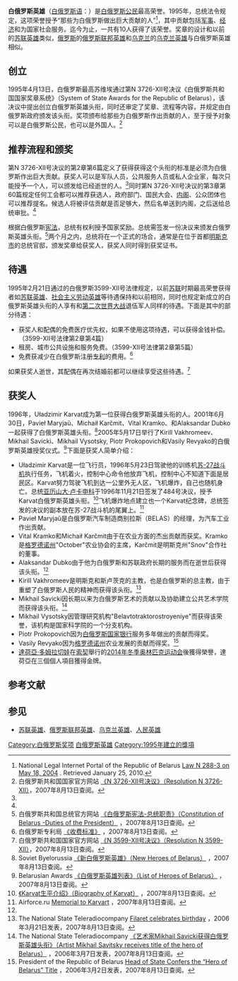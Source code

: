{{Infobox Military Award
|name=白俄罗斯英雄奖章
|image=[[Image:Hero_of_Belarus_medal_obverse.jpg|Image:Hero of Belarus medal obverse.jpg]]
|awarded_by=[[白俄罗斯|白俄罗斯]]
|type= 勳章
|status= 目前頒發
|established=1995年4月13日
|posthumous=2<ref name="Герои Беларуси">{{Cite web |url=http://www.belawards.narod.ru/KHeroBlr.htm |title=Герои Беларуси |accessdate=2007-08-13 |archive-date=2020-01-30 |archive-url=https://web.archive.org/web/20200130130416/http://belawards.narod.ru/index/geroi_belarusi/0-92 |dead-url=yes }}</ref>
|recipients=10<ref name="Герои Беларуси"/>
}}
'''白俄罗斯英雄'''（[[白俄罗斯语|白俄罗斯语]]：{{lang|be|Герой Беларусi}}）是[[白俄罗斯|白俄罗斯]][[公民|公民]]最高荣誉。1995年，总统法令规定，这项荣誉授予“那些为白俄罗斯做出巨大贡献的人”<ref name="Law288">National Legal Internet Portal of the Republic of Belarus [http://www.pravo.by/webnpa/text.asp?RN=H10400288 Law N 288-З on May 18, 2004] {{Webarchive|url=https://archive.today/20121203165757/http://www.pravo.by/webnpa/text.asp?RN=H10400288 |date=2012-12-03 }}. Retrieved January 25, 2010.{{ru icon}}</ref>，其中贡献包括[[军事|军事]]、[[经济|经济]]和为国家社会服务。迄今为止，一共有10人获得了该荣誉。奖章的设计和以前的[[苏联英雄|苏联英雄]]类似，[[俄罗斯|俄罗斯]]的[[俄罗斯联邦英雄|俄罗斯联邦英雄]]和[[乌克兰|乌克兰]]的[[乌克兰英雄奖|乌克兰英雄]]与白俄罗斯英雄相似。

== 创立 ==
1995年4月13日，白俄罗斯最高苏维埃通过第N 3726-XII号决议《白俄罗斯共和国国家奖章系统》（System of State Awards for the Republic of Belarus），该决议中提出创立白俄罗斯英雄头衔，同时还审定了奖章、流程等内容，并规定由白俄罗斯政府颁发该头衔。奖项颁布给那些为白俄罗斯作出贡献的人，至于授予对象可以是白俄罗斯公民，也可以是外国人。<ref name="N3726">白俄罗斯共和国国家官方网站 [http://pravo.by/webnpa/text_txt.asp?RN=H10400288 《N 3726-XII号决议》（Resolution N 3726-XII）]，2007年8月13日查阅。{{ru}}</ref>

== 推荐流程和颁奖 ==
第N 3726-XII号决议的第2章第6篇定义了获得获得这个头衔的标准是必须为白俄罗斯作出巨大贡献。获奖人可以是军队人员，公共服务人员或私人企业家，每次只能授予一个人，可以颁发给已经逝世的人。<ref name="N3726"/>同时第N 3726-XII号决议的第3章第60篇规定任何工会都可以推荐获选人，政府部门、国民大会、[[内阁|内阁]]、公众团体也可以推荐提名。候选人将被评估贡献是否足够大，然后名单送到内阁，之后送给总统审批。<ref name="N3726"/>

根据白俄罗斯[[宪法|宪法]]，总统有权利授予国家奖励。总统需签发一份决议来颁发白俄罗斯英雄头衔。<ref name="const">白俄罗斯共和国总统官方网站  [http://www.president.gov.by/en/press19332.html 《白俄罗斯宪法-总统职责》（Constitution of Belarus -Duties of the President）] {{webarchive|url=https://web.archive.org/web/20071217035445/http://www.president.gov.by/en/press19332.html |date=2007-12-17 }}，2007年8月13日查阅。{{en}}</ref>两个月之内，总统将在一个正式的场合，通常是在位于首都[[明斯克市|明斯克市]]的总统官邸，颁发奖章给获奖人，获奖人同时得到获奖证书。

== 待遇 ==
1995年2月21日通过的白俄罗斯3599-XII号法律规定，以前[[苏联|苏联]]时期最高荣誉获得者如[[苏联英雄|苏联英雄]]、[[社会主义劳动英雄|社会主义劳动英雄]]等待遇保持和以前相同，同时也规定新成立的白俄罗斯英雄头衔的人享有和[[第二次世界大战|第二次世界大战]]退伍军人同样的待遇。下面是其中的部分待遇：
* 获奖人和配偶的免费医疗优先权，如果不使用这项待遇，可以获得金钱补偿。（3599-XII号法律第2章第4篇）
* 租房、城市公共设施和服务免费。（3599-XII号法律第2章第5篇）
* 免费获减少在白俄罗斯注册[[专利|专利]]的费用。<ref name="patent">白俄罗斯专利局 [http://beliaeva.nsys.by/english/fee/law_fee.html 《收费标准》] {{webarchive|url=https://web.archive.org/web/20070926212337/http://beliaeva.nsys.by/english/fee/law_fee.html |date=2007-09-26 }}，2007年8月13日查阅。{{en}}</ref>
如果获奖人逝世，其配偶在再次结婚前都可以继续享受这些待遇。<ref name="N3599">白俄罗斯共和国国家官方网站 [http://pravo.by/webnpa/text_txt.asp?RN=V19503599 《N 3599-XII号决议》（Resolution N 3599-XII）]，2007年8月13日查阅。{{ru}}</ref>
== 获奖人 ==
1996年，Uładzimir Karvat成为第一位获得白俄罗斯英雄头衔的人。2001年6月30日，Pavieł Maryjaŭ、Michaił Karčmit、Vital Kramko、和Alaksandar Dubko一起获得了白俄罗斯英雄头衔。<ref name="sb"> Soviet Byelorussia [http://sb.by/print.php?articleID=6254 《新白俄罗斯英雄》（New Heroes of Belarus）] {{webarchive|url=https://web.archive.org/web/20051210043335/http://sb.by/print.php?articleID=6254 |date=2005-12-10 }}，2007年8月13日查阅。{{ru}}</ref>2005年5月17日举行了Kirill Vakhromeev、Mikhail Savicki、Mikhail Vysotsky, Piotr Prokopovich和Vasily Revyako的白俄罗斯英雄授奖仪式。<ref name="listhb">Belarusian Awards [http://www.belawards.narod.ru/KHeroBlr.htm 《白俄罗斯英雄列表》（List of Heroes of Belarus）] {{Wayback|url=http://www.belawards.narod.ru/KHeroBlr.htm |date=20110514001815 }}，2007年8月13日查阅。{{ru}}</ref>下面是获奖人简单介绍：

* Uładzimir Karvat是一位飞行员，1996年5月23日驾驶他的训练机[[苏-27战斗机|苏-27战斗机]]执行任务，飞机着火，控制中心命令他放弃飞机，控制中心不知道下面是居民区。Karvat努力驾驶飞机到达一公里外无人区，飞机爆炸，自己也随机身亡。总统[[亚历山大·卢卡申科|亚历山大·卢卡申科]]于1996年11月21日签发了484号决议，授予Karvat白俄罗斯英雄头衔。<ref name="karvat"> [http://armyby.vif2.ru/karvat.html 《Karvat生平介绍》（Biography of Karvat）] {{webarchive|url=https://web.archive.org/web/20051027061351/http://armyby.vif2.ru/karvat.html |date=2005-10-27 }}，2007年8月13日查阅。{{ru}}</ref>飞机爆炸地点建立也一个Karvat纪念碑，总统签发的决议的副本放在苏-27战斗机的尾翼上。<ref name="memorial">Airforce.ru [http://www.airforce.ru/memorial/belorussia/arabovshina/arabovshina.htm Memorial to Karvart] {{Wayback|url=http://www.airforce.ru/memorial/belorussia/arabovshina/arabovshina.htm |date=20191230090121 }}，2007年8月13日查阅。{{ru}}</ref>
* Pavieł Maryjaŭ是白俄罗斯汽车制造商别拉斯（BELAS）的经理，为汽车工业作出贡献。
* Vital Kramko和Michaił Karčmit由于在农业方面的杰出贡献而获奖。Kramko是[[格罗德诺州|格罗德诺州]]"October"农业协会的主席，Karčmit是明斯克州"Snov"合作社的董事。
* Alaksandar Dubko由于他为白俄罗斯和苏联政府长期的服务而在逝世后获得该头衔。<ref name="listhb"/>
* Kirill Vakhromeev是明斯克和斯卢茨克的主教，也是白俄罗斯的总主教，由于重塑了白俄罗斯人民的精神而获得该头衔。<ref name="filaret">The National State Teleradiocompany [http://www.tvr.by/eng/news.asp?id=15852&date=21.03.2006%2014:16:00 Filaret celebrates birthday] {{webarchive|url=https://web.archive.org/web/20140826114007/http://www.tvr.by/eng/news.asp?id=15852&date=21.03.2006%2014%3A16%3A00 |date=2014-08-26 }}，2006年3月21日发表，2007年8月13日查阅。{{en}}</ref>
* Mikhail Savicki因长期以来为白俄罗斯艺术的贡献以及协助建立公共艺术学院而获得该头衔。<ref name="savicki">The National State Teleradiocompany [http://www.tvr.by/eng/.%5Cnews.asp?id=15525&date=07.03.2006%209:47 《艺术家Mikhail Savicki获得白俄罗斯英雄头衔》（Artist Mikhail Savitsky receives title of the hero of Belarus）] {{Wayback|url=http://www.tvr.by/eng/.%5Cnews.asp?id=15525&date=07.03.2006%209:47 |date=20140826120702 }}，2006年3月7日发表，2007年8月13日查阅。{{en}}</ref>
* Mikhail Vysotsky因管理研究机构"Belavtotraktorostroyeniye"而获得该荣誉，该机构是国家科学院的一个分支机构。
* Piotr Prokopovich因为[[白俄罗斯国家银行|白俄罗斯国家银行]]服务多年做出的贡献而得奖。
* Vasily Revyako因为[[格罗德诺州|格罗德诺州]]农业发展的贡献而得奖。<ref name=2006heroes">President of the Republic of Belarus [http://www.president.gov.by/en/press24141.html Head of State Confers the “Hero of Belarus” Title] {{webarchive|url=https://web.archive.org/web/20071229225846/http://www.president.gov.by/en/press24141.html |date=2007-12-29 }}，2006年3月2日发表，2007年8月13日查阅。{{en}}</ref>
* [[達荷亞·多姆拉切娃|達荷亞·多姆拉切娃]]在[[索契|索契]]舉行的[[2014年冬季奥林匹克运动会|2014年冬季奥林匹克运动会]]後獲得榮譽，達荷亞在三個個人項目獲得金牌。

== 参考文献 ==
{{Reflist|30em}}

== 参见 ==
{{Portal|白俄罗斯|人物}}
* [[苏联英雄|苏联英雄]]、[[俄罗斯联邦英雄|俄罗斯联邦英雄]]、[[乌克兰英雄|乌克兰英雄]]、[[人民英雄|人民英雄]]

[[Category:白俄罗斯奖项|Category:白俄罗斯奖项]]
[[Category:白俄罗斯英雄|]]
[[Category:1995年建立的獎項|Category:1995年建立的獎項]]